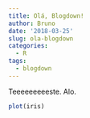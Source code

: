 ```yaml
---
title: Olá, Blogdown!
author: Bruno
date: '2018-03-25'
slug: ola-blogdown
categories:
  - R
tags:
  - blogdown
---
```


Teeeeeeeeeste. Alo.

```r
plot(iris)
```

